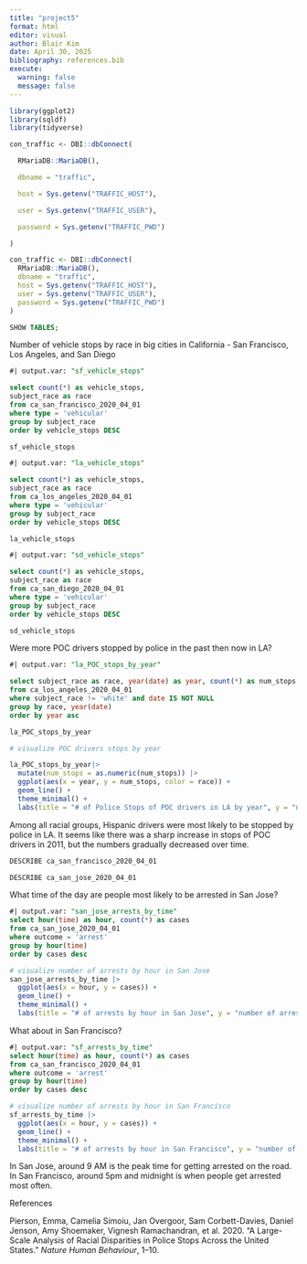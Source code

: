 ```yaml
---
title: "project5"
format: html
editor: visual
author: Blair Kim
date: April 30, 2025
bibliography: references.bib
execute: 
  warning: false
  message: false
---
```


```r
library(ggplot2)
library(sqldf)
library(tidyverse)
```

```r

con_traffic <- DBI::dbConnect(

  RMariaDB::MariaDB(),

  dbname = "traffic",

  host = Sys.getenv("TRAFFIC_HOST"),

  user = Sys.getenv("TRAFFIC_USER"),

  password = Sys.getenv("TRAFFIC_PWD")

)
```

```r
con_traffic <- DBI::dbConnect(
  RMariaDB::MariaDB(),
  dbname = "traffic",
  host = Sys.getenv("TRAFFIC_HOST"),
  user = Sys.getenv("TRAFFIC_USER"),
  password = Sys.getenv("TRAFFIC_PWD")
)
```

```sql
SHOW TABLES;
```

Number of vehicle stops by race in big cities in California - San Francisco, Los Angeles, and San Diego

```sql
#| output.var: "sf_vehicle_stops"

select count(*) as vehicle_stops,
subject_race as race
from ca_san_francisco_2020_04_01	
where type = 'vehicular'
group by subject_race
order by vehicle_stops DESC
```

```r
sf_vehicle_stops 
```

```sql
#| output.var: "la_vehicle_stops"

select count(*) as vehicle_stops,
subject_race as race
from ca_los_angeles_2020_04_01		
where type = 'vehicular'
group by subject_race
order by vehicle_stops DESC

```

```r
la_vehicle_stops 
```

```sql
#| output.var: "sd_vehicle_stops"

select count(*) as vehicle_stops,
subject_race as race
from ca_san_diego_2020_04_01		
where type = 'vehicular'
group by subject_race
order by vehicle_stops DESC
```

```r
sd_vehicle_stops
```

Were more POC drivers stopped by police in the past then now in LA?

```sql
#| output.var: "la_POC_stops_by_year"

select subject_race as race, year(date) as year, count(*) as num_stops
from ca_los_angeles_2020_04_01
where subject_race != 'white' and date IS NOT NULL 
group by race, year(date)
order by year asc
```

```r
la_POC_stops_by_year
```

```r
# visualize POC drivers stops by year

la_POC_stops_by_year|> 
  mutate(num_stops = as.numeric(num_stops)) |> 
  ggplot(aes(x = year, y = num_stops, color = race)) +
  geom_line() +
  theme_minimal() +
  labs(title = "# of Police Stops of POC drivers in LA by year", y = "number of stops", x = "year") 

```

Among all racial groups, Hispanic drivers were most likely to be stopped by police in LA. It seems like there was a sharp increase in stops of POC drivers in 2011, but the numbers gradually decreased over time.

```sql
DESCRIBE ca_san_francisco_2020_04_01	
```

```sql
DESCRIBE ca_san_jose_2020_04_01	
```

What time of the day are people most likely to be arrested in San Jose?

```sql
#| output.var: "san_jose_arrests_by_time"
select hour(time) as hour, count(*) as cases 
from ca_san_jose_2020_04_01	
where outcome = 'arrest'  
group by hour(time)
order by cases desc 
```

```r
# visualize number of arrests by hour in San Jose
san_jose_arrests_by_time |>
  ggplot(aes(x = hour, y = cases)) +
  geom_line() +
  theme_minimal() +
  labs(title = "# of arrests by hour in San Jose", y = "number of arrests", x = "hour") 
```

What about in San Francisco?

```sql
#| output.var: "sf_arrests_by_time"
select hour(time) as hour, count(*) as cases 
from ca_san_francisco_2020_04_01	
where outcome = 'arrest'  
group by hour(time)
order by cases desc 
```

```r
# visualize number of arrests by hour in San Francisco
sf_arrests_by_time |>
  ggplot(aes(x = hour, y = cases)) +
  geom_line() +
  theme_minimal() +
  labs(title = "# of arrests by hour in San Francisco", y = "number of arrests", x = "hour") 
```

In San Jose, around 9 AM is the peak time for getting arrested on the road. In San Francisco, around 5pm and midnight is when people get arrested most often.

References

Pierson, Emma, Camelia Simoiu, Jan Overgoor, Sam Corbett-Davies, Daniel Jenson, Amy Shoemaker, Vignesh Ramachandran, et al. 2020. “A Large-Scale Analysis of Racial Disparities in Police Stops Across the United States.” *Nature Human Behaviour*, 1–10.
